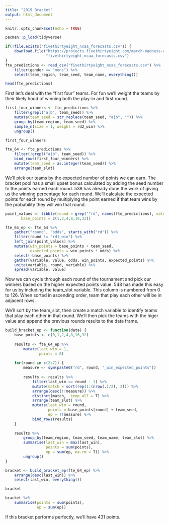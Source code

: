 ```yaml
---
title: "2019 Bracket"
output: html_document
---
```


```r
knitr::opts_chunk$set(echo = TRUE)
```

```r
pacman::p_load(tidyverse)
```

```r
if(!file.exists("fivethirtyeight_ncaa_forecasts.csv")) {
    download.file("https://projects.fivethirtyeight.com/march-madness-api/2019/fivethirtyeight_ncaa_forecasts.csv",
                  "fivethirtyeight_ncaa_forecasts.csv")
}
fte_predictions <- read_csv("fivethirtyeight_ncaa_forecasts.csv") %>%
    filter(gender == "mens") %>%
    select(team_region, team_seed, team_name, everything())

head(fte_predictions)

```

First let's deal with the "first four" teams. For fun we'll weight the teams by their likely hood of winning both the play-in and first round.

```r
first_four_winners <- fte_predictions %>%
    filter(grepl("a|b", team_seed)) %>%
    mutate(team_seed = str_replace(team_seed, "a|b", "")) %>%
    group_by(team_region, team_seed) %>%
    sample_n(size = 1, weight = rd2_win) %>%
    ungroup()

first_four_winners    
```

```r
fte_64 <- fte_predictions %>%
    filter(!grepl("a|b", team_seed)) %>%
    bind_rows(first_four_winners) %>%
    mutate(team_seed = as.integer(team_seed)) %>%
    arrange(team_slot)
```

We'll pick our teams by the expected number of points we can earn. The bracket pool has a small upset bonus calculated by adding the seed number to the points earned each round.  538 has already done the work of giving us the winning percentage for each round.  We'll calculate the expected points for each round by multiplying the point earned if that team wins by the probability they will win that round.

```r
point_values <- tibble(round = grep("^rd", names(fte_predictions), value = T)[-1],
       base_points = c(1,2,4,8,16,32))
```

```r
fte_64_ep <- fte_64 %>%
    gather("round", "odds", starts_with("rd")) %>%
    filter(round != "rd1_win") %>%
    left_join(point_values) %>%
    mutate(win_points = base_points + team_seed,
           expected_points = win_points * odds) %>%
    select(-base_points) %>%
    gather(variable, value, odds, win_points, expected_points) %>%
    unite(variable, round, variable) %>%
    spread(variable, value)
```

Now we can cycle through each round of the tournament and pick our winners based on the higher expected points value.  548 has made this easy for us by including the team_slot variable.  This column is numbered from 0 to 126. When sorted in ascending order, team that play each other will be in adjacent rows.

We'll sort by the team_slot, then create a match variable to identify teams that play each other in that round. We'll then pick the teams with the higer value and append the previous rounds results to the data frame.

```r
build_bracket_ep <- function(data) {
    base_points <- c(0,1,2,4,8,16,32)
    
    results <- fte_64_ep %>%
        mutate(last_win = 1,
               points = 0)
    
    for(round in c(2:7)) {
        measure <- sym(paste0("rd", round, "_win_expected_points"))
        
        results <- results %>%
            filter(last_win == round - 1) %>%
            mutate(match = sort(rep(1:(nrow(.)/2), 2))) %>%
            arrange(desc(!!measure)) %>%
            distinct(match, .keep_all = T) %>%
            arrange(team_slot) %>%
            mutate(last_win = round,
                   points = base_points[round] + team_seed,
                   ep = !!measure) %>%
            bind_rows(results)
    }
    
    results %>%
        group_by(team_region, team_seed, team_name, team_slot) %>%
        summarise(last_win = max(last_win),
                  points = sum(points),
                  ep = sum(ep, na.rm = T)) %>%
        ungroup()
}
```

```r
bracket <- build_bracket_ep(fte_64_ep) %>%
    arrange(desc(last_win)) %>%
    select(last_win, everything())

bracket
```

```r
bracket %>%
    summarise(points = sum(points),
              ep = sum(ep))
```

If this bracket performs perfectly, we'll have 431 points.